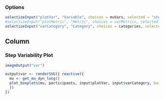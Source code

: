 ### Options

```r
selectizeInput("plotVar", "Variable", choices = muVars, selected = "stepWidths.sd", multiple = FALSE)
#selectizeInput("plotMetric", "Metric", choices = varMetrics, selected = varMetrics[1], multiple = FALSE)
selectizeInput("varCategory", "Category", choices = categories, selected = categories[1], multiple = TRUE)
```

Column
--------------------------------------------

### Step Variability Plot  {data-height=1500}
```r
imageOutput("var")
```

```r
output$var <- renderSVG({ reactive({
  mu <- get_mu_dyn_long()
  plot_boxplots(mu, participants, input$plotVar, input$varCategory, baseSize = input$baseSize)
  })
})
```